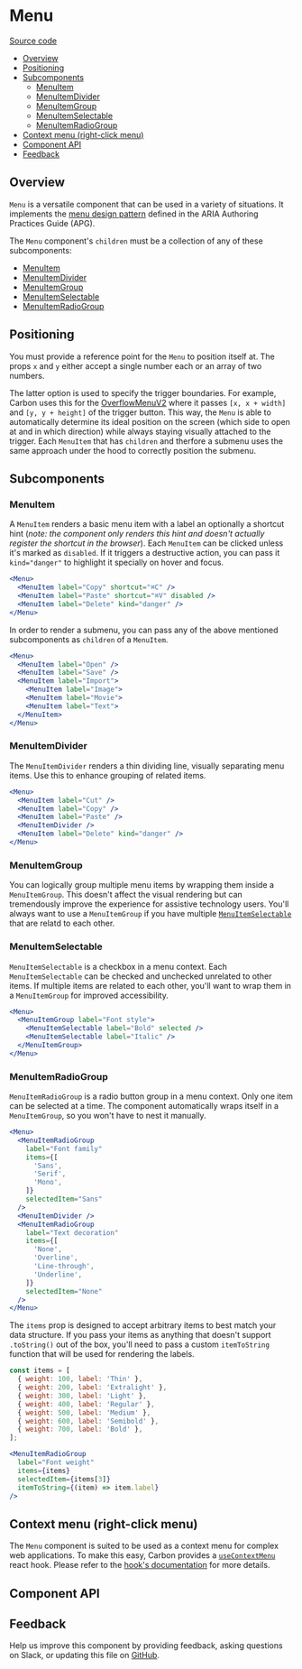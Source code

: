 
# Menu

[Source code](https://github.com/carbon-design-system/carbon/tree/main/packages/react/src/components/Menu)

<!-- START doctoc generated TOC please keep comment here to allow auto update -->
<!-- DON'T EDIT THIS SECTION, INSTEAD RE-RUN doctoc TO UPDATE -->

- [Overview](#overview)
- [Positioning](#positioning)
- [Subcomponents](#subcomponents)
  - [MenuItem](#menuitem)
  - [MenuItemDivider](#menuitemdivider)
  - [MenuItemGroup](#menuitemgroup)
  - [MenuItemSelectable](#menuitemselectable)
  - [MenuItemRadioGroup](#menuitemradiogroup)
- [Context menu (right-click menu)](#context-menu-right-click-menu)
- [Component API](#component-api)
- [Feedback](#feedback)

<!-- END doctoc generated TOC please keep comment here to allow auto update -->

## Overview

`Menu` is a versatile component that can be used in a variety of situations. It implements the [menu design pattern](https://www.w3.org/WAI/ARIA/apg/patterns/menubar/) defined in the ARIA Authoring Practices Guide (APG).

The `Menu` component's `children` must be a collection of any of these subcomponents:
- [MenuItem](#menuitem)
- [MenuItemDivider](#menuitemdivider)
- [MenuItemGroup](#menuitemgroup)
- [MenuItemSelectable](#menuitemselectable)
- [MenuItemRadioGroup](#menuitemradiogroup)

## Positioning

You must provide a reference point for the `Menu` to position itself at. The props `x` and `y` either accept a single number each or an array of two numbers.

The latter option is used to specify the trigger boundaries. For example, Carbon uses this for the [OverflowMenuV2](http://localhost:3000/?path=/story/experimental-unstable-overflowmenuv2--overflow-menu-v-2) where it passes `[x, x + width]` and `[y, y + height]` of the trigger button. This way, the `Menu` is able to automatically determine its ideal position on the screen (which side to open at and in which direction) while always staying visually attached to the trigger.
Each `MenuItem` that has `children` and therfore a submenu uses the same approach under the hood to correctly position the submenu.

## Subcomponents

### MenuItem

A `MenuItem` renders a basic menu item with a label an optionally a shortcut hint (_note: the component only renders this hint and doesn't actually register the shortcut in the browser_). Each `MenuItem` can be clicked unless it's marked as `disabled`. If it triggers a destructive action, you can pass it `kind="danger"` to highlight it specially on hover and focus.

```jsx
<Menu>
  <MenuItem label="Copy" shortcut="⌘C" />
  <MenuItem label="Paste" shortcut="⌘V" disabled />
  <MenuItem label="Delete" kind="danger" />
</Menu>
```

In order to render a submenu, you can pass any of the above mentioned subcomponents as `children` of a `MenuItem`.

```jsx
<Menu>
  <MenuItem label="Open" />
  <MenuItem label="Save" />
  <MenuItem label="Import">
    <MenuItem label="Image">
    <MenuItem label="Movie">
    <MenuItem label="Text">
  </MenuItem>
</Menu>
```

### MenuItemDivider

The `MenuItemDivider` renders a thin dividing line, visually separating menu items. Use this to enhance grouping of related items.

```jsx
<Menu>
  <MenuItem label="Cut" />
  <MenuItem label="Copy" />
  <MenuItem label="Paste" />
  <MenuItemDivider />
  <MenuItem label="Delete" kind="danger" />
</Menu>
```

### MenuItemGroup

You can logically group multiple menu items by wrapping them inside a `MenuItemGroup`. This doesn't affect the visual rendering but can tremendously improve the experience for assistive technology users. You'll always want to use a `MenuItemGroup` if you have multiple [`MenuItemSelectable`](#menuitemselectable) that are relatd to each other.

### MenuItemSelectable

`MenuItemSelectable` is a checkbox in a menu context. Each `MenuItemSelectable` can be checked and unchecked unrelated to other items. If multiple items are related to each other, you'll want to wrap them in a `MenuItemGroup` for improved accessibility.

```jsx
<Menu>
  <MenuItemGroup label="Font style">
    <MenuItemSelectable label="Bold" selected />
    <MenuItemSelectable label="Italic" />
  </MenuItemGroup>
</Menu>
```

### MenuItemRadioGroup
`MenuItemRadioGroup` is a radio button group in a menu context. Only one item can be selected at a time. The component automatically wraps itself in a `MenuItemGroup`, so you won't have to nest it manually.

```jsx
<Menu>
  <MenuItemRadioGroup
    label="Font family"
    items={[
      'Sans',
      'Serif',
      'Mono',
    ]}
    selectedItem="Sans"
  />
  <MenuItemDivider />
  <MenuItemRadioGroup
    label="Text decoration"
    items={[
      'None',
      'Overline',
      'Line-through',
      'Underline',
    ]}
    selectedItem="None"
  />
</Menu>
```

The `items` prop is designed to accept arbitrary items to best match your data structure. If you pass your items as anything that doesn't support `.toString()` out of the box, you'll need to pass a custom `itemToString` function that will be used for rendering the labels.

```jsx
const items = [
  { weight: 100, label: 'Thin' },
  { weight: 200, label: 'Extralight' },
  { weight: 300, label: 'Light' },
  { weight: 400, label: 'Regular' },
  { weight: 500, label: 'Medium' },
  { weight: 600, label: 'Semibold' },
  { weight: 700, label: 'Bold' },
];

<MenuItemRadioGroup
  label="Font weight"
  items={items}
  selectedItem={items[3]}
  itemToString={(item) => item.label}
/>
```

## Context menu (right-click menu)

The `Menu` component is suited to be used as a context menu for complex web applications. To make this easy, Carbon provides a [`useContextMenu`](http://localhost:3000/?path=/story/experimental-unstable-usecontextmenu--use-context-menu) react hook. Please refer to the [hook's documentation](http://localhost:3000/?path=/docs/experimental-unstable-usecontextmenu--use-context-menu) for more details.

## Component API

<ArgsTable />

## Feedback

Help us improve this component by providing feedback, asking questions on Slack,
or updating this file on
[GitHub](https://github.com/carbon-design-system/carbon/edit/main/packages/react/src/components/Menu/Menu.mdx).
